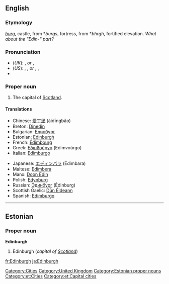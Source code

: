 ==English==
{{wikipedia}}

===Etymology===
{{OE.}} ''[[burg]]'', castle, from {{PG.}} *''burgs'', fortress, from {{PIE.}} *''bhrgh'', fortified elevation.
{{etystub}} ''What about the "Edin-" part?''

===Pronunciation===
*(''UK''): {{IPA|/ˈɛdɪnbərə/}}, {{SAMPA|/"EdInb@r@/}} ''or'' {{IPA|/ˈɛdɪnbrə/}}, {{SAMPA|/"EdInbr@/}}
*(''US''): {{AHD|ĕdʹən-bŭr-ə}}, {{IPA|/ˈɛdənbʌrə/}}, {{SAMPA|/"Ed@nbVr@/}} ''or'' {{AHD|ĕdʹən-bər-ə}}, {{IPA|/ˈɛdənbərə/}}, {{SAMPA|/"Ed@nb@r@/}}
*{{audio|en-uk-edinburgh.ogg|Audio (UK)}}

===Proper noun===
{{en-proper noun}}

# The capital of [[Scotland]].

====Translations====
{{trans-top|capital of Scotland}}
*Chinese: [[爱丁堡]] (àidīngbăo)
*Breton: [[Dinedin]]
*Bulgarian: [[Единбург]]
*Estonian: [[#Estonian|Edinburgh]]
*French: [[Édimbourg]]
*Greek: [[Εδιμβούργο]] (Edimvoúrgo) {{n}}
*Italian: [[Edimburgo]] {{f}}
{{trans-mid}}
*Japanese: [[エディンバラ]] (Edimbara)
*Maltese: [[Edimbera]]
*Manx: [[Doon Edin]]
*Polish: [[Edynburg]] {{m}}
*Russian: [[Эдинбург]] (Édinburg) {{m}}
*Scottish Gaelic: [[Dùn Éideann]]
*Spanish: [[Edimburgo]] {{m}}
{{trans-bottom}}

[[Category:Cities]]
[[Category:United Kingdom]]

----

==Estonian==

===Proper noun===
'''Edinburgh'''

# Edinburgh (''capital of [[Scotland]]'')

[[Category:Estonian proper nouns]]
[[Category:et:Cities]]
[[Category:et:Capital cities]]

[[fr:Edinburgh]]
[[ja:Edinburgh]]